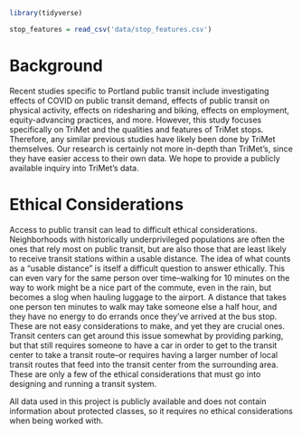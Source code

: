 ```r
library(tidyverse)
```

```r
stop_features = read_csv('data/stop_features.csv')
```



# Background

Recent studies specific to Portland public transit include investigating effects of COVID on public transit demand, effects of public transit on physical activity, effects on ridesharing and biking, effects on employment, equity-advancing practices, and more. However, this study focuses specifically on TriMet and the qualities and features of TriMet stops. Therefore, any similar previous studies have likely been done by TriMet themselves. Our research is certainly not more in-depth than TriMet’s, since they have easier access to their own data. We hope to provide a publicly available inquiry into TriMet’s data.

# Ethical Considerations 

Access to public transit can lead to difficult ethical considerations. Neighborhoods with historically underprivileged populations are often the ones that rely most on public transit, but are also those that are least likely to receive transit stations within a usable distance. 
The idea of what counts as a "usable distance" is itself a difficult question to answer ethically. This can even vary for the same person over time–walking for 10 minutes on the way to work might be a nice part of the commute, even in the rain, but becomes a slog when hauling luggage to the airport. A distance that takes one person ten minutes to walk may take someone else a half hour, and they have no energy to do errands once they've arrived at the bus stop. These are not easy considerations to make, and yet they are crucial ones. Transit centers can get around this issue somewhat by providing parking, but that still requires someone to have a car in order to get to the transit center to take a transit route–or requires having a larger number of local transit routes that feed into the transit center from the surrounding area. 
These are only a few of the ethical considerations that must go into designing and running a transit system. 

All data used in this project is publicly available and does not contain information about protected classes, so it requires no ethical considerations when being worked with. 
